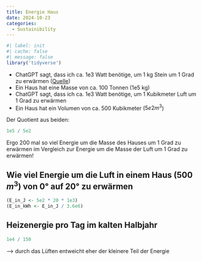 ```yaml
---
title: Energie Haus
date: 2024-10-23
categories:
  - Sustainibility
---
```


```r
#| label: init
#| cache: false
#| message: false
library('tidyverse')
```

* ChatGPT sagt, dass ich ca. 1e3 Watt benötige, um 1 kg Stein um 1 Grad zu erwärmen ([Quelle](https://chatgpt.com/share/6718a0a2-68cc-8013-a9b6-aa25947e9b54))
* Ein Haus hat eine Masse von ca. 100 Tonnen (1e5 kg)
* ChatGPT sagt, dass ich ca. 1e3 Watt benötige, um 1 Kubikmeter Luft um 1 Grad zu erwärmen
* Ein Haus hat ein Volumen von ca. 500 Kubikmeter ($5e2 m^3$)

Der Quotient aus beiden:
```r
1e5 / 5e2
```

Ergo 200 mal so viel Energie um die Masse des Hauses um 1 Grad zu erwärmen im Vergleich zur Energie um die Masse der Luft um 1 Grad zu erwärmen!


## Wie viel Energie um die Luft in einem Haus (500 $m^3$) von 0° auf 20° zu erwärmen
```r
(E_in_J <- 5e2 * 20 * 1e3)
(E_in_kWh <- E_in_J / 3.6e6)
```

## Heizenergie pro Tag im kalten Halbjahr
```r
1e4 / 150
```

--> durch das Lüften entweicht eher der kleinere Teil der Energie

